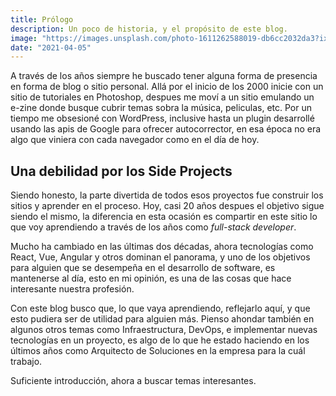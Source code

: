 ```yaml
---
title: Prólogo
description: Un poco de historia, y el propósito de este blog.
image: "https://images.unsplash.com/photo-1611262588019-db6cc2032da3?ixlib=rb-4.0.3&ixid=MnwxMjA3fDB8MHxwaG90by1wYWdlfHx8fGVufDB8fHx8&auto=format&fit=crop&w=768&q=80"
date: "2021-04-05"
---
```


A través de los años siempre he buscado tener alguna forma de presencia en forma de blog o sitio personal. Allá por el inicio de los 2000 inicie con un sitio de tutoriales en Photoshop, despues me moví a un sitio emulando un e-zine donde busque cubrir temas sobra la música, peliculas, etc. Por un tiempo me obsesioné con WordPress, inclusive hasta un plugin desarrollé usando las apis de Google para ofrecer autocorrector, en esa época no era algo que viniera con cada navegador como en el día de hoy.

## Una debilidad por los Side Projects

Siendo honesto, la parte divertida de todos esos proyectos fue construir los sitios y aprender en el proceso. Hoy, casi 20 años despues el objetivo sigue siendo el mismo, la diferencia en esta ocasión es compartir en este sitio lo que voy aprendiendo a través de los años como _full-stack developer_.

Mucho ha cambiado en las últimas dos décadas, ahora tecnologías como React, Vue, Angular y otros dominan el panorama, y uno de los objetivos para alguien que se desempeña en el desarrollo de software, es mantenerse al día, esto en mi opinión, es una de las cosas que hace interesante nuestra profesión.

Con este blog busco que, lo que vaya aprendiendo, reflejarlo aquí, y que esto pudiera ser de utilidad para alguien más. Pienso ahondar también en algunos otros temas como Infraestructura, DevOps, e implementar nuevas tecnologías en un proyecto, es algo de lo que he estado haciendo en los últimos años como Arquitecto de Soluciones en la empresa para la cuál trabajo.

Suficiente introducción, ahora a buscar temas interesantes.
